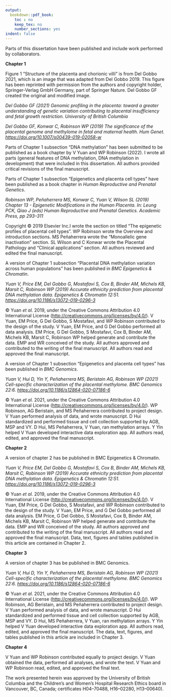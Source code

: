 ```yaml
---
output:
  bookdown::pdf_book:
    toc : no
    keep_tex: no
    number_sections: yes
indent: false
---
```


Parts of this dissertation have been published and include work performed by collaborators.

__Chapter 1__

Figure 1 "Structure of the placenta and chorionic villi" is from Del Gobbo 2021, which is an image that was adapted from Del Gobbo 2019.
This figure has been reprinted with permission from the authors and copyright holder, Springer-Verlag GmbH Germany, part of Springer Nature.
Del Gobbo GF created the original and modified image.

*Del Gobbo GF (2021) Genomic profiling in the placenta: toward a greater understanding of genetic variation contributing to placental insufficiency and fetal growth restriction. University of British Columbia*

*Del Gobbo GF, Konwar C, Robinson WP (2019) The significance of the placental genome and methylome in fetal and maternal health. Hum Genet. <https://doi.org/10.1007/s00439-019-02058-w>*

Parts of Chapter 1 subsection "DNA methylation" has been submitted to be published as a book chapter by V Yuan and WP Robinson (2022).
I wrote all parts (general features of DNA methylation, DNA methylation in development) that were included in this dissertation.
All authors provided critical revisions of the final manuscript.

\noindent 
Parts of Chapter 1 subsection "Epigenetics and placenta cell types" have been published as a book chapter in *Human Reproductive and Prenatal Genetics*.

\noindent 
*Robinson WP, Peñaherrera MS, Konwar C, Yuan V, Wilson SL (2019) Chapter 13 - Epigenetic Modifications in the Human Placenta. In: Leung PCK, Qiao J (eds) Human Reproductive and Prenatal Genetics. Academic Press, pp 293--311*

\noindent 
Copyright © 2019 Elsevier Inc.I wrote the section on titled "The epigenetic profiles of placental cell types".
WP Robinson wrote the Overview and introduction sections.
MS Peñaherrera wrote the "Monoallelic gene inactivation" section.
SL Wilson and C Konwar wrote the Placental Pathology and "Clinical applications" section.
All authors reviewed and edited the final manuscript.

\noindent 
A version of Chapter 1 subsection "Placental DNA methylation variation across human populations" has been published in *BMC Epigenetics & Chromatin*.

\noindent 
*Yuan V, Price EM, Del Gobbo G, Mostafavi S, Cox B, Binder AM, Michels KB, Marsit C, Robinson WP (2019) Accurate ethnicity prediction from placental DNA methylation data. Epigenetics & Chromatin 12:51. <https://doi.org/10.1186/s13072-019-0296-3>*

\noindent 
© Yuan *et al.* 2019, under the Creative Commons Attribution 4.0 International License (<http://creativecommons.org/licenses/by/4.0/>).
V Yuan, EM Price, G Del Gobbo, S Mostafavi, and WP Robinson contributed to the design of the study.
V Yuan, EM Price, and G Del Gobbo performed all data analysis.
EM Price, G Del Gobbo, S Mostafavi, Cox B, Binder AM, Michels KB, Marsit C, Robinson WP helped generate and contribute the data.
EMP and WR conceived of the study.
All authors approved and contributed to the writing of the final manuscript.
All authors read and approved the final manuscript.

\noindent 
A version of Chapter 1 subsection "Epigenetics and placenta cell types" has been published in *BMC Genomics*.

\noindent 
*Yuan V, Hui D, Yin Y, Peñaherrera MS, Beristain AG, Robinson WP (2021) Cell-specific characterization of the placental methylome. BMC Genomics 22:6. <https://doi.org/10.1186/s12864-020-07186-6>*

\noindent 
© Yuan *et al.* 2021, under the Creative Commons Attribution 4.0 International License (<http://creativecommons.org/licenses/by/4.0/>).
WP Robinson, AG Beristain, and MS Peñaherrera contributed to project design.
V Yuan performed analysis of data, and wrote manuscript.
D Hui standardized and performed tissue and cell collection supported by AGB, MSP and VY.
D Hui, MS Peñaherrera, V Yuan, ran methylation arrays.
Y Yin helped V Yuan developed interactive data exploration app.
All authors read, edited, and approved the final manuscript.

\noindent 
**Chapter 2**

\noindent 
A version of chapter 2 has be published in BMC Epigenetics & Chromatin.

\noindent 
*Yuan V, Price EM, Del Gobbo G, Mostafavi S, Cox B, Binder AM, Michels KB, Marsit C, Robinson WP (2019) Accurate ethnicity prediction from placental DNA methylation data. Epigenetics & Chromatin 12:51. <https://doi.org/10.1186/s13072-019-0296-3>*

\noindent 
© Yuan *et al.* 2019, under the Creative Commons Attribution 4.0 International License (<http://creativecommons.org/licenses/by/4.0/>).
V Yuan, EM Price, G Del Gobbo, S Mostafavi, and WP Robinson contributed to the design of the study.
V Yuan, EM Price, and G Del Gobbo performed all data analysis.
EM Price, G Del Gobbo, S Mostafavi, Cox B, Binder AM, Michels KB, Marsit C, Robinson WP helped generate and contribute the data.
EMP and WR conceived of the study.
All authors approved and contributed to the writing of the final manuscript.
All authors read and approved the final manuscript.
Data, text, figures and tables published in this article are contained in Chapter 2.

\noindent 
**Chapter 3**

\noindent 
A version of chapter 3 has be published in BMC Genomics.

\noindent 
*Yuan V, Hui D, Yin Y, Peñaherrera MS, Beristain AG, Robinson WP (2021) Cell-specific characterization of the placental methylome. BMC Genomics 22:6. <https://doi.org/10.1186/s12864-020-07186-6>*

\noindent 
© Yuan *et al.* 2021, under the Creative Commons Attribution 4.0 International License (<http://creativecommons.org/licenses/by/4.0/>).
WP Robinson, AG Beristain, and MS Peñaherrera contributed to project design.
V Yuan performed analysis of data, and wrote manuscript.
D Hui standardized and performed tissue and cell collection supported by AGB, MSP and VY.
D Hui, MS Peñaherrera, V Yuan, ran methylation arrays.
Y Yin helped V Yuan developed interactive data exploration app.
All authors read, edited, and approved the final manuscript.
The data, text, figures, and tables published in this article are included in Chapter 3.

\noindent 
**Chapter 4**

\noindent 
V Yuan and WP Robinson contributed equally to project design.
V Yuan obtained the data, performed all analyses, and wrote the text.
V Yuan and WP Robinson read, edited, and approved the final text.

\noindent  
The work presented herein was approved by the University of British Columbia and the Children’s and Women’s Hospital Research Ethics board in Vancouver, BC, Canada; certificates H04–70488, H16–02280, H13–00640).
